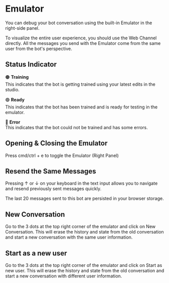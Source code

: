 # Emulator

You can debug your bot conversation using the built-in Emulator in the right-side panel.

<Callout variant="info" title="Note">
  To visualize the entire user experience, you should use the Web Channel directly. All the messages you send with the
  Emulator come from the same user from the bot's perspective.
</Callout>

## Status Indicator

🟠 **Training**<br/>
This indicates that the bot is getting trained using your latest edits in the studio.

🟢 **Ready**<br/>
This indicates that the bot has been trained and is ready for testing in the emulator.

🔴 **Error**<br/>
This indicates that the bot could not be trained and has some errors.

## Opening & Closing the Emulator

Press cmd/ctrl + e to toggle the Emulator (Right Panel)

## Resend the Same Messages

Pressing ↑ or ↓ on your keyboard in the text input allows you to navigate and resend previously sent messages quickly.

<Callout variant="neutral" title="Note">
  The last 20 messages sent to this bot are persisted in your browser storage.
</Callout>

## New Conversation

Go to the 3 dots at the top right corner of the emulator and click on New Conversation. This will erase the history and state from the old conversation and start a new conversation with the same user information.

## Start as a new user

Go to the 3 dots at the top right corner of the emulator and click on Start as new user. This will erase the history and state from the old conversation and start a new conversation with different user information.
